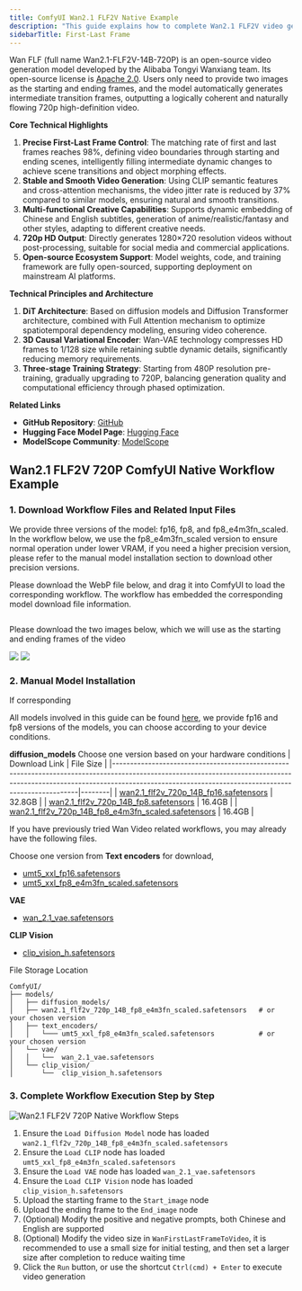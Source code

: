```yaml
---
title: ComfyUI Wan2.1 FLF2V Native Example
description: "This guide explains how to complete Wan2.1 FLF2V video generation examples in ComfyUI"
sidebarTitle: First-Last Frame
---
```


Wan FLF (full name Wan2.1-FLF2V-14B-720P) is an open-source video generation model developed by the Alibaba Tongyi Wanxiang team. Its open-source license is [Apache 2.0](https://github.com/Wan-Video/Wan2.1?tab=Apache-2.0-1-ov-file).
Users only need to provide two images as the starting and ending frames, and the model automatically generates intermediate transition frames, outputting a logically coherent and naturally flowing 720p high-definition video.

**Core Technical Highlights**
1. **Precise First-Last Frame Control**: The matching rate of first and last frames reaches 98%, defining video boundaries through starting and ending scenes, intelligently filling intermediate dynamic changes to achieve scene transitions and object morphing effects.
2. **Stable and Smooth Video Generation**: Using CLIP semantic features and cross-attention mechanisms, the video jitter rate is reduced by 37% compared to similar models, ensuring natural and smooth transitions.
3. **Multi-functional Creative Capabilities**: Supports dynamic embedding of Chinese and English subtitles, generation of anime/realistic/fantasy and other styles, adapting to different creative needs.
4. **720p HD Output**: Directly generates 1280×720 resolution videos without post-processing, suitable for social media and commercial applications.
5. **Open-source Ecosystem Support**: Model weights, code, and training framework are fully open-sourced, supporting deployment on mainstream AI platforms.

**Technical Principles and Architecture**
1. **DiT Architecture**: Based on diffusion models and Diffusion Transformer architecture, combined with Full Attention mechanism to optimize spatiotemporal dependency modeling, ensuring video coherence.
2. **3D Causal Variational Encoder**: Wan-VAE technology compresses HD frames to 1/128 size while retaining subtle dynamic details, significantly reducing memory requirements.
3. **Three-stage Training Strategy**: Starting from 480P resolution pre-training, gradually upgrading to 720P, balancing generation quality and computational efficiency through phased optimization.

**Related Links**
- **GitHub Repository**: [GitHub](https://github.com/Wan-Video/Wan2.1)
- **Hugging Face Model Page**: [Hugging Face](https://huggingface.co/Wan-AI/Wan2.1-FLF2V-14B-720P)
- **ModelScope Community**: [ModelScope](https://www.modelscope.cn/models/Wan-AI/Wan2.1-FLF2V-14B-720P)

## Wan2.1 FLF2V 720P ComfyUI Native Workflow Example

### 1. Download Workflow Files and Related Input Files

<Note>
We provide three versions of the model: fp16, fp8, and fp8_e4m3fn_scaled. In the workflow below, we use the fp8_e4m3fn_scaled version to ensure normal operation under lower VRAM, if you need a higher precision version, please refer to the manual model installation section to download other precision versions.
</Note>

Please download the WebP file below, and drag it into ComfyUI to load the corresponding workflow. The workflow has embedded the corresponding model download file information.

![]()

Please download the two images below, which we will use as the starting and ending frames of the video

![](https://raw.githubusercontent.com/Comfy-Org/example_workflows/refs/heads/main/wan2.1_flf2v/input/start_image.png)
![](https://raw.githubusercontent.com/Comfy-Org/example_workflows/refs/heads/main/wan2.1_flf2v/input/end_image.png)

### 2. Manual Model Installation

If corresponding

All models involved in this guide can be found [here](https://huggingface.co/Comfy-Org/Wan_2.1_ComfyUI_repackaged/tree/main/split_files), we provide fp16 and fp8 versions of the models, you can choose according to your device conditions.

**diffusion_models** Choose one version based on your hardware conditions
| Download Link | File Size |
|--------------------------------------------------------------------------------------------------------------------------------------------------------------------------------------------------------------------------------|--------|
| [wan2.1_flf2v_720p_14B_fp16.safetensors](https://huggingface.co/Comfy-Org/Wan_2.1_ComfyUI_repackaged/resolve/main/split_files/diffusion_models/wan2.1_flf2v_720p_14B_fp16.safetensors?download=true) | 32.8GB |
| [wan2.1_flf2v_720p_14B_fp8.safetensors](https://huggingface.co/Comfy-Org/Wan_2.1_ComfyUI_repackaged/resolve/main/split_files/diffusion_models/wan2.1_flf2v_720p_14B_fp8.safetensors?download=true) | 16.4GB |
| [wan2.1_flf2v_720p_14B_fp8_e4m3fn_scaled.safetensors](https://huggingface.co/Comfy-Org/Wan_2.1_ComfyUI_repackaged/resolve/main/split_files/diffusion_models/wan2.1_flf2v_720p_14B_fp8_e4m3fn_scaled.safetensors?download=true) | 16.4GB |

<Tip>
If you have previously tried Wan Video related workflows, you may already have the following files.
</Tip>

Choose one version from **Text encoders** for download,
- [umt5_xxl_fp16.safetensors](https://huggingface.co/Comfy-Org/Wan_2.1_ComfyUI_repackaged/resolve/main/split_files/text_encoders/umt5_xxl_fp16.safetensors?download=true)
- [umt5_xxl_fp8_e4m3fn_scaled.safetensors](https://huggingface.co/Comfy-Org/Wan_2.1_ComfyUI_repackaged/resolve/main/split_files/text_encoders/umt5_xxl_fp8_e4m3fn_scaled.safetensors?download=true)

**VAE**
- [wan_2.1_vae.safetensors](https://huggingface.co/Comfy-Org/Wan_2.1_ComfyUI_repackaged/resolve/main/split_files/vae/wan_2.1_vae.safetensors?download=true)

**CLIP Vision**
- [clip_vision_h.safetensors](https://huggingface.co/Comfy-Org/Wan_2.1_ComfyUI_repackaged/resolve/main/split_files/clip_vision/clip_vision_h.safetensors?download=true)


File Storage Location
```
ComfyUI/
├── models/
│   ├── diffusion_models/
│   ├── wan2.1_flf2v_720p_14B_fp8_e4m3fn_scaled.safetensors   # or your chosen version
│   ├── text_encoders/
│   │   └─── umt5_xxl_fp8_e4m3fn_scaled.safetensors           # or your chosen version
│   └── vae/
│   │   └──  wan_2.1_vae.safetensors
│   └── clip_vision/
│       └──  clip_vision_h.safetensors   
```

### 3. Complete Workflow Execution Step by Step

![Wan2.1 FLF2V 720P Native Workflow Steps](/images/tutorial/video/wan/Wan2.1_FLF2V_720P_step_guide.jpg)

1. Ensure the `Load Diffusion Model` node has loaded `wan2.1_flf2v_720p_14B_fp8_e4m3fn_scaled.safetensors`
2. Ensure the `Load CLIP` node has loaded `umt5_xxl_fp8_e4m3fn_scaled.safetensors`
3. Ensure the `Load VAE` node has loaded `wan_2.1_vae.safetensors`
4. Ensure the `Load CLIP Vision` node has loaded `clip_vision_h.safetensors`
5. Upload the starting frame to the `Start_image` node
6. Upload the ending frame to the `End_image` node
7. (Optional) Modify the positive and negative prompts, both Chinese and English are supported
8. (Optional) Modify the video size in `WanFirstLastFrameToVideo`, it is recommended to use a small size for initial testing, and then set a larger size after completion to reduce waiting time
9. Click the `Run` button, or use the shortcut `Ctrl(cmd) + Enter` to execute video generation